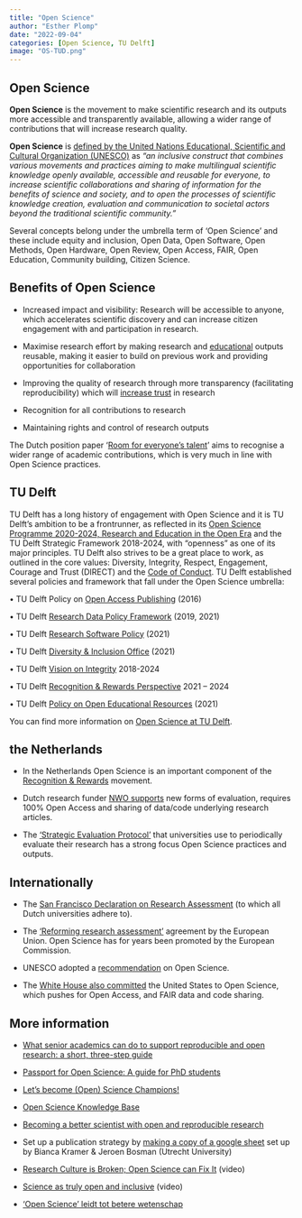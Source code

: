 ```yaml
---
title: "Open Science"
author: "Esther Plomp"
date: "2022-09-04"
categories: [Open Science, TU Delft]
image: "OS-TUD.png"
---
```


## Open Science

**Open Science** is the movement to make scientific research and its outputs more accessible and transparently available, allowing a wider range of contributions that will increase research quality.

**Open Science** is [defined by the United Nations Educational, Scientific and Cultural Organization (UNESCO)](https://unesdoc.unesco.org/ark:/48223/pf0000379949.locale=en) as *"an inclusive construct that combines various movements and practices aiming to make multilingual scientific knowledge openly available, accessible and reusable for everyone, to increase scientific collaborations and sharing of information for the benefits of science and society, and to open the processes of scientific knowledge creation, evaluation and communication to societal actors beyond the traditional scientific community."*

Several concepts belong under the umbrella term of 'Open Science' and these include equity and inclusion, Open Data, Open Software, Open Methods, Open Hardware, Open Review, Open Access, FAIR, Open Education, Community building, Citizen Science.

## Benefits of Open Science

-   Increased impact and visibility: Research will be accessible to anyone, which accelerates scientific discovery and can increase citizen engagement with and participation in research.

-   Maximise research effort by making research and [educational](https://universiteitenvannederland.nl/nl_NL/nieuwsbericht/nieuwsbericht/831-p-hogescholen-universiteiten-en-surf-gaan-em-samenwerken-em-aan-digitale-en-open-leermaterialen-p.html) outputs reusable, making it easier to build on previous work and providing opportunities for collaboration

-   Improving the quality of research through more transparency (facilitating reproducibility) which will [increase trust](https://doi.org/10.1177/09636625221100686) in research

-   Recognition for all contributions to research

-   Maintaining rights and control of research outputs

The Dutch position paper '[Room for everyone's talent](https://www.nwo.nl/sites/nwo/files/media-files/2019-Recognition-Rewards-Position-Paper_EN.pdf)' aims to recognise a wider range of academic contributions, which is very much in line with Open Science practices.

## TU Delft

TU Delft has a long history of engagement with Open Science and it is TU Delft's ambition to be a frontrunner, as reflected in its [Open Science Programme 2020-2024, Research and Education in the Open Era](https://www.tudelft.nl/library/tu-delft-open-science/about-the-programme) and the TU Delft Strategic Framework 2018-2024, with "openness" as one of its major principles. TU Delft also strives to be a great place to work, as outlined in the core values: Diversity, Integrity, Respect, Engagement, Courage and Trust (DIRECT) and the [Code of Conduct](https://d2k0ddhflgrk1i.cloudfront.net/TUDelft/Over_TU_Delft/Strategie/Integriteitsbeleid/COC%20EN.pdf). TU Delft established several policies and framework that fall under the Open Science umbrella:

• TU Delft Policy on [Open Access Publishing](https://d1rkab7tlqy5f1.cloudfront.net/TUDelft/Over_TU_Delft/Strategie/OA_beleid_def_29-1-2016.pdf) (2016)

• TU Delft [Research Data Policy Framework](https://d2k0ddhflgrk1i.cloudfront.net/Library/Themaportalen/RDM/researchdata-framework-policy.pdf) (2019, 2021)

• TU Delft [Research Software Policy](https://doi.org/10.5281/zenodo.4629662) (2021)

• TU Delft [Diversity & Inclusion Office](https://www.tudelft.nl/en/about-tu-delft/strategy/strategy-documents-tu-delft/diversity-policy) (2021)

• TU Delft [Vision on Integrity](https://d1rkab7tlqy5f1.cloudfront.net/TUDelft/Over_TU_Delft/Strategie/Integriteitsbeleid/TU%20Delft%20Vision%20on%20Integrity%202018-2024.pdf) 2018-2024

• TU Delft [Recognition & Rewards Perspective](https://d2k0ddhflgrk1i.cloudfront.net/TUDelft/Over_TU_Delft/Strategie/Erkennen%20en%20Waarderen%20-%20recognition%20and%20reward/TU%20Delft%20Recognition%20and%20Rewards%20perspective%20def.pdf) 2021 -- 2024

• TU Delft [Policy on Open Educational Resources](https://doi.org/10.4233/uuid:68a07efc-fc4d-4a57-8e93-88a3af37465a) (2021)

You can find more information on [Open Science at TU Delft](https://www.tudelft.nl/open-science).

## the Netherlands

-   In the Netherlands Open Science is an important component of the [Recognition & Rewards](https://recognitionrewards.nl/) movement.

-   Dutch research funder [NWO supports](https://www.nwo.nl/en/open-science) new forms of evaluation, requires 100% Open Access and sharing of data/code underlying research articles.

-   The ['Strategic Evaluation Protocol'](https://www.universiteitenvannederland.nl/files/documenten/Domeinen/Onderzoek/SEP_2021-2027.pdf) that universities use to periodically evaluate their research has a strong focus Open Science practices and outputs.

## Internationally

-   The [San Francisco Declaration on Research Assessment](https://sfdora.org/) (to which all Dutch universities adhere to).

-   The ['Reforming research assessment'](https://research-and-innovation.ec.europa.eu/news/all-research-and-innovation-news/reforming-research-assessment-agreement-now-final-2022-07-20_en) agreement by the European Union. Open Science has for years been promoted by the European Commission.

-   UNESCO adopted a [recommendation](https://en.unesco.org/science-sustainable-future/open-science/recommendation) on Open Science.

-   The [White House also committed](https://cen.acs.org/policy/publishing/White-House-mandates-immediate-open/100/web/2022/08#:~:text=All%20US%20federally%2Dfunded%20research,31%2C%202025.) the United States to Open Science, which pushes for Open Access, and FAIR data and code sharing.

## More information

-   [What senior academics can do to support reproducible and open research: a short, three-step guide](https://doi.org/10.31234/osf.io/jyfr7)

-   [Passport for Open Science: A guide for PhD students](https://www.ouvrirlascience.fr/passport-for-open-science-a-practical-guide-for-phd-students/)

-   [Let's become (Open) Science Champions!](https://www.youtube.com/watch?v=IV1aFnPkUSI)

-   [Open Science Knowledge Base](https://how-to-open.science/)

-   [Becoming a better scientist with open and reproducible research](https://lgatto.github.io/open-and-rr-2/)

-   Set up a publication strategy by [making a copy of a google sheet](https://docs.google.com/spreadsheets/d/1ALIr6i-ufawnR1_tZBbF_Io7ihWpLZKBOD0aLhRRp0U/edit) set up by Bianca Kramer & Jeroen Bosman (Utrecht University)

-   [Research Culture is Broken; Open Science can Fix It](https://www.youtube.com/watch?v=c-bemNZ-IqA) (video)

-   [Science as truly open and inclusive](https://youtu.be/64EQuhsAVb0?t=786) (video)

-   ['Open Science' leidt tot betere wetenschap](https://www.universiteitleiden.nl/nieuws/2021/02/open-science-leidt-tot-betere-wetenschap)
